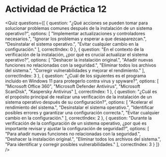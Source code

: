 
# Actividad de Práctica 12

<Quiz questions={[
  {
    question: "¿Qué acciones se pueden tomar para solucionar problemas comunes después de la instalación de un sistema operativo?",
    options: [
      "Implementar actualizaciones y controladores necesarios.",
      "Ignorar los problemas y esperar a que desaparezcan.",
      "Desinstalar el sistema operativo.",
      "Evitar cualquier cambio en la configuración."
    ],
    correctIndex: 0
  },
  {
    question: "En el contexto de la verificación de la instalación, ¿por qué es crucial actualizar el sistema operativo?",
    options: [
      "Deshacer la instalación original.",
      "Añadir nuevas funciones no relacionadas con la seguridad.",
      "Eliminar todos los archivos del sistema.",
      "Corregir vulnerabilidades y mejorar el rendimiento."
    ],
    correctIndex: 3
  },
  {
    question: "¿Cuál de los siguientes es el programa incluido en Windows 11 para protegerlo contra virus y spyware?",
    options: [
      "Microsoft Office 360",
      "Microsoft Defender Antivirus",
      "Microsoft ScanDisk",
      "Kaspersky Antivirus"
    ],
    correctIndex: 1
  },
  {
    question: "¿Cuál es el propósito principal de realizar una verificación de la instalación de un sistema operativo después de su configuración?",
    options: [
      "Acelerar el rendimiento del sistema.",
      "Desinstalar el sistema operativo.",
      "Identificar posibles errores y garantizar una configuración correcta.",
      "Evitar cualquier cambio en la configuración."
    ],
    correctIndex: 2
  },
  {
    question: "Durante la verificación de la configuración de un sistema operativo, ¿por qué es importante revisar y ajustar la configuración de seguridad?",
    options: [
      "Para añadir nuevas funciones no relacionadas con la seguridad.",
      "Deshacer la instalación original.",
      "Eliminar todos los archivos del sistema.",
      "Para identificar y corregir posibles vulnerabilidades."
    ],
    correctIndex: 3
  }
]} />
